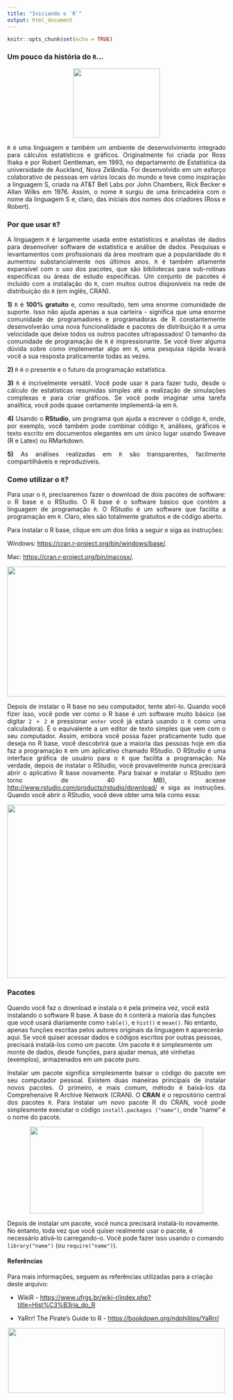 ```yaml
---
title: "Iniciando o `R`"
output: html_document
---
```


```r
knitr::opts_chunk$set(echo = TRUE)
```

### Um pouco da história do `R`...


<p style="text-align: center;"><img src="https://www.r-project.org/logo/Rlogo.png" width="200" height="160"></p>

<p style="text-align: justify;">  `R` é uma linguagem e também um ambiente de desenvolvimento integrado para cálculos estatísticos e gráficos. Originalmente foi criada por Ross Ihaka e por Robert Gentleman, em 1993, no departamento de Estatística da universidade de Auckland, Nova Zelândia. Foi desenvolvido em um esforço colaborativo de pessoas em vários locais do mundo e teve como inspiração a linguagem S, criada na AT&T Bell Labs por John Chambers, Rick Becker e Allan Wilks em 1976. Assim, o nome `R` surgiu de uma brincadeira com o nome da linguagem S e, claro, das iniciais dos nomes dos criadores (Ross e Robert).</p>


### Por que usar `R`?

<p style="text-align: justify;">  A linguagem `R` é largamente usada entre estatísticos e analistas de dados para desenvolver software de estatística e análise de dados. Pesquisas e levantamentos com profissionais da área mostram que a popularidade do `R` aumentou substancialmente nos últimos anos. `R` é também altamente expansível com o uso dos pacotes, que são bibliotecas para sub-rotinas específicas ou áreas de estudo específicas. Um conjunto de pacotes é incluído com a instalação do `R`, com muitos outros disponíveis na rede de distribuição do `R` (em inglês, CRAN).</p>

<p style="text-align: justify;">**1)** `R` é **100% gratuito** e, como resultado,   tem uma enorme comunidade de suporte. Isso não ajuda apenas a sua carteira - significa que uma enorme comunidade de programadores e programadoras de R constantemente desenvolverão uma nova funcionalidade e pacotes de distribuição `R` a uma velocidade que deixe todos os outros pacotes ultrapassados! O tamanho da comunidade de programação de `R` é impressionante. Se você tiver alguma dúvida sobre como implementar algo em `R`, uma pesquisa rápida levará você a sua resposta praticamente todas as vezes.</p>

**2)** `R` é o presente e o futuro da programação estatística.

<p style="text-align: justify;">**3)** `R` é incrivelmente versátil. Você pode usar `R` para fazer tudo, desde o cálculo de estatísticas resumidas simples até a realização de simulações complexas e para criar gráficos. Se você pode imaginar uma tarefa analítica, você pode quase certamente implementá-la em `R`.</p>

<p style="text-align: justify;">**4)** Usando o **RStudio**, um programa que ajuda a escrever o código `R`, onde, por exemplo, você também pode combinar código `R`, análises, gráficos e texto escrito em documentos elegantes em um único lugar usando Sweave (R e Latex) ou RMarkdown.</p>


<p style="text-align: justify;">**5)** As análises realizadas em `R` são transparentes, facilmente compartilháveis e reproduzíveis.</p>

### Como utilizar o `R`?

<p style="text-align: justify;">Para usar o `R`, precisaremos fazer o download de dois pacotes de software: o R base e o RStudio. O R base é o software básico que contém a linguagem de programação `R`. O RStudio é um software que facilita a programação em `R`. Claro, eles são totalmente gratuitos e de código aberto.</p>

<p style="text-align: justify;">Para instalar o R base, clique em um dos links a seguir e siga as instruções:</p>

Windows: <https://cran.r-project.org/bin/windows/base/>.

Mac: <https://cran.r-project.org/bin/macosx/>.

<p style="text-align: center;"><img src="r-screenshot.png" width="600" height="300"></p>

<p style="text-align: justify;">Depois de instalar o R base no seu computador, tente abri-lo. Quando você fizer isso, você pode ver como o R base é um software muito básico (se digitar  `2 + 2` e pressionar `enter` você já estará usando o `R` como uma calculadora). É o equivalente a um editor de texto simples que vem com o seu computador. Assim, embora você possa fazer praticamente tudo que deseja no R base, você descobrirá que a maioria das pessoas hoje em dia faz a programação `R` em um aplicativo chamado RStudio. O RStudio é uma interface gráfica de usuário para o `R` que facilita a programação. Na verdade, depois de instalar o RStudio, você provavelmente nunca precisará abrir o aplicativo R base novamente. Para baixar e instalar o RStudio (em torno de 40 MB), acesse <http://www.rstudio.com/products/rstudio/download/> e siga as instruções. Quando você abrir o RStudio, você deve obter uma tela como essa:</p>

<p style="text-align: center;"><img src="rstudio-screenshot.png" width="600" height="400"></p>

### Pacotes

<p style="text-align: justify;">Quando você faz o download e instala o `R` pela primeira vez, você está instalando o software R base. A base do `R` conterá a maioria das funções que você usará diariamente como `table()`,  e `hist()` e `mean()`. No entanto, apenas funções escritas pelos autores originais da linguagem `R` aparecerão aqui. Se você quiser acessar dados e códigos escritos por outras pessoas, precisará instalá-los como um pacote. Um pacote `R` é simplesmente um monte de dados, desde funções, para ajudar menus, até vinhetas (exemplos), armazenados em um pacote puro. 


<p style="text-align: justify;">Instalar um pacote significa simplesmente baixar o código do pacote em seu computador pessoal. Existem duas maneiras principais de instalar novos pacotes. O primeiro, e mais comum, método é baixá-los da Comprehensive R Archive Network (CRAN). O **CRAN** é o repositório central dos pacotes `R`. Para instalar um novo pacote R do CRAN, você pode simplesmente executar o código `install.packages ("name")`, onde "name" é o nome do pacote.</p> 

<p style="text-align: center;"><img src="https://bookdown.org/ndphillips/YaRrr/images/cran.png" width="400" height="200"></p>


Depois de instalar um pacote, você nunca precisará instalá-lo novamente. No entanto, toda vez que você quiser realmente usar o pacote, é necessário ativá-lo carregando-o. Você pode fazer isso usando o comando `library("name")` (ou `require("name")`).</p>


#### Referências

Para mais informações, seguem as referências utilizadas para a criação deste arquivo:

* WikiR - <https://www.ufrgs.br/wiki-r/index.php?title=Hist%C3%B3ria_do_R>

* YaRrr! The Pirate’s Guide to R - <https://bookdown.org/ndphillips/YaRrr/>


<p style="text-align: center;"><img src="/cloud/project/plano-aulas/logoEAD.png" width="500" height="150"></p>

